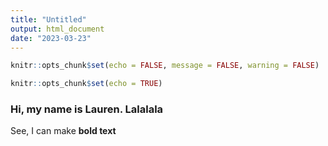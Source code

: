 ```yaml
---
title: "Untitled"
output: html_document
date: "2023-03-23"
---
```

```r
knitr::opts_chunk$set(echo = FALSE, message = FALSE, warning = FALSE)
```

```r
knitr::opts_chunk$set(echo = TRUE)
```

### Hi, my name is Lauren. Lalalala

See, I can make **bold text** 